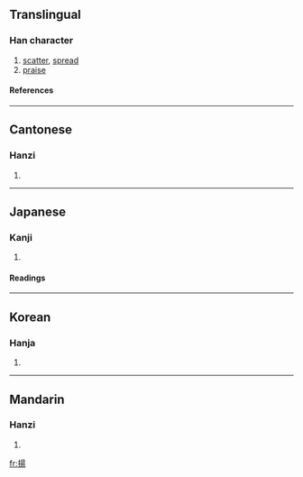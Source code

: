 {{see|扬}}

==Translingual==
===Han character===
{{Han char|rn=64|rad=手|as=09|sn=12|four=5602<sub>7</sub>|canj=手日一竹 (QAMH)}}
# [[scatter]], [[spread]]
# [[praise]]
====References====
{{Han ref|kx=0442.080|dkj=12355|dj=0793.100|hdz=31914.110|uh=63DA|ud=25562|bh=B4AD|bd=46253}}
----
==Cantonese==
===Hanzi===
{{yue-hanzi|jyut=|y=yeung4}}
# {{defn|Cantonese}}
----
==Japanese==
===Kanji===
{{ja-kanji|grade=c|rs=手09}}
# {{defn|Japanese}} 
====Readings====
{{ja-readings|on=[[よう]] (yō)|kun=[[あげる]] (ageru), [[あがる]] (agaru), [[あげ]] (age)}}
----
==Korean==
===Hanja===
{{ko-hanja|hangeul=양|eumhun={{lang|ko|오를 양}}, {{lang|ko|날릴 양}}|rv=yang|mr=yang|y=yang}}
# {{defn|Korean}}
----
==Mandarin==
===Hanzi===
{{cmn-hanzi|sim=扬|pin=[[yáng]] (yang2)|wg=yang<sup>2</sup>}}
# {{defn|Mandarin}}

[[fr:揚]]